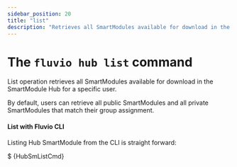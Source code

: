 ```yaml
---
sidebar_position: 20
title: "list"
description: "Retrieves all SmartModules available for download in the Hub for a specific user"
---
```



# The `fluvio hub list` command

List operation retrieves all SmartModules available for download in the SmartModule Hub for a specific user.

By default, users can retrieve all public SmartModules and all private SmartModules that match their group assignment.

#### List with Fluvio CLI

Listing Hub SmartModule from the CLI is straight forward:

<CodeBlock language="bash" copyBehavior="fl">$ {HubSmListCmd}</CodeBlock>

[`InfinyOn Cloud`]: https://infinyon.cloud/
[ Download Fluvio CLI ]: /cli
[Provision InfinyOn Cloud Account]: https://infinyon.cloud/
[`Download`]: /hub/download
